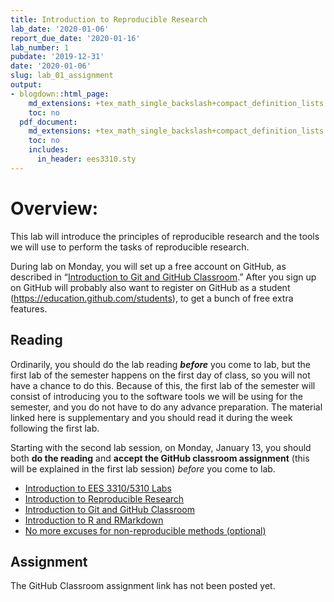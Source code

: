 ```yaml
---
title: Introduction to Reproducible Research
lab_date: '2020-01-06'
report_due_date: '2020-01-16'
lab_number: 1
pubdate: '2019-12-31'
date: '2020-01-06'
slug: lab_01_assignment
output:
- blogdown::html_page:
    md_extensions: +tex_math_single_backslash+compact_definition_lists
    toc: no
  pdf_document:
    md_extensions: +tex_math_single_backslash+compact_definition_lists
    toc: no
    includes:
      in_header: ees3310.sty
---
```

# Overview:

This lab will introduce the principles of reproducible research and the tools we will use to perform the tasks of reproducible research.

During lab on Monday, you will set up a free account on GitHub, as described in "[Introduction to Git and GitHub Classroom](/lab_docs/lab_01_git_intro/)." After you sign up on GitHub will probably also want to register on GitHub as a student (<https://education.github.com/students>), to get a bunch of free extra features.

## Reading

Ordinarily, you should do the lab reading **_before_** you come to lab, but the first lab of the semester happens on the first day of class, so you will not have a chance to do this. Because of this, the first lab of the semester will consist of introducing you to the software tools we will be using for the semester, and you do not have to do any advance preparation. The material linked here is supplementary and you should read it during the week following the first lab.

Starting with the second lab session, on Monday, January 13, you should both **do the reading** and **accept the GitHub classroom assignment** (this will be explained in the first lab session) _before_ you come to lab.

* [Introduction to EES 3310/5310 Labs](/lab_docs/lab_01_overview){target="_blank"}
* [Introduction to Reproducible Research](/lab_docs/lab_01_reproducible_research){target="_blank"}
* [Introduction to Git and GitHub Classroom](/lab_docs/lab_01_git_intro){target="_blank"}
* [Introduction to R and RMarkdown](/lab_docs/lab_01_rmarkdown_intro){target="_blank"}
* [No more excuses for non-reproducible methods (optional)](/lab_docs/lab_01_no_more_excuses){target="_blank"}

## Assignment

The GitHub Classroom assignment link has not been posted yet.
